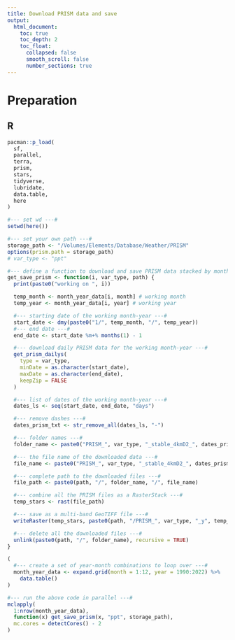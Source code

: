 ```yaml
---
title: Download PRISM data and save 
output: 
  html_document:
    toc: true
    toc_depth: 2
    toc_float:
      collapsed: false
      smooth_scroll: false
      number_sections: true
---
```


# Preparation

## R

```r
pacman::p_load(
  sf,
  parallel,
  terra,
  prism,
  stars,
  tidyverse,
  lubridate,
  data.table,
  here
)

#--- set wd ---#
setwd(here())
```


```r
#--- set your own path ---#
storage_path <- "/Volumes/Elements/Database/Weather/PRISM"
options(prism.path = storage_path)
# var_type <- "ppt"

#--- define a function to download and save PRISM data stacked by month ---#
get_save_prism <- function(i, var_type, path) {
  print(paste0("working on ", i))

  temp_month <- month_year_data[i, month] # working month
  temp_year <- month_year_data[i, year] # working year

  #--- starting date of the working month-year ---#
  start_date <- dmy(paste0("1/", temp_month, "/", temp_year))
  #--- end date ---#
  end_date <- start_date %m+% months(1) - 1

  #--- download daily PRISM data for the working month-year ---#
  get_prism_dailys(
    type = var_type,
    minDate = as.character(start_date),
    maxDate = as.character(end_date),
    keepZip = FALSE
  )

  #--- list of dates of the working month-year ---#
  dates_ls <- seq(start_date, end_date, "days")

  #--- remove dashes ---#
  dates_prism_txt <- str_remove_all(dates_ls, "-")

  #--- folder names ---#
  folder_name <- paste0("PRISM_", var_type, "_stable_4kmD2_", dates_prism_txt, "_bil")

  #--- the file name of the downloaded data ---#
  file_name <- paste0("PRISM_", var_type, "_stable_4kmD2_", dates_prism_txt, "_bil.bil")

  #--- complete path to the downloaded files ---#
  file_path <- paste0(path, "/", folder_name, "/", file_name)

  #--- combine all the PRISM files as a RasterStack ---#
  temp_stars <- rast(file_path)

  #--- save as a multi-band GeoTIFF file ---#
  writeRaster(temp_stars, paste0(path, "/PRISM_", var_type, "_y", temp_year, "_m", temp_month, ".tif"), overwrite = T)

  #--- delete all the downloaded files ---#
  unlink(paste0(path, "/", folder_name), recursive = TRUE)
}
```


```r
(
  #--- create a set of year-month combinations to loop over ---#
  month_year_data <- expand.grid(month = 1:12, year = 1990:2022) %>%
    data.table()
)
```


```r
#--- run the above code in parallel ---#
mclapply(
  1:nrow(month_year_data),
  function(x) get_save_prism(x, "ppt", storage_path),
  mc.cores = detectCores() - 2
)
```
